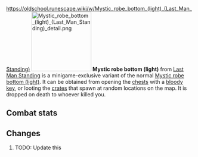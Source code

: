 https://oldschool.runescape.wiki/w/Mystic_robe_bottom_(light)_(Last_Man_Standing)
{{Infobox Item
|name = Mystic robe bottom (light)
|image = [[File:Mystic robe bottom (light) (Last Man Standing).png]]
|release = [[4 August]] [[2016]]
|update = Last Man Standing Beta and Splashing Restrictions  # TODO: Update this
|members = No
|quest = No
|tradeable = No
|placeholder = No
|equipable = Yes
|stackable = No
|noteable = Yes
|options = Wear, Drop
|examine = The lower half of a bright magical robe.
|value = 1
|alchable = No
|weight = 1.814
|id = 27161
}}
[[File:Mystic robe bottom (light) (Last Man Standing) detail.png|160px|left]]
'''Mystic robe bottom (light)''' from [[Last Man Standing]] is a minigame-exclusive variant of the normal [[Mystic robe bottom (light)]]. It can be obtained from opening the [[Chest (Last Man Standing)|chests]] with a [[bloody key]], or looting the [[Crate (Last Man Standing)|crates]] that spawn at random locations on the map. It is dropped on death to whoever killed you.

==Combat stats==
{{Infobox Bonuses
|astab = 0
|aslash = 0
|acrush = 0
|amagic = 15
|arange = 0
|dstab = 0
|dslash = 0
|dcrush = 0
|dmagic = 15
|drange = 0
|str = 0
|rstr = 0
|mdmg = 0
|prayer = 0
|slot = legs
|image = [[File:Mystic robe bottom (light) (Last Man Standing) equipped male.png|160px]]
|altimage = [[File:Mystic robe bottom (light) (Last Man Standing) equipped female.png|160px]]
}}

==Changes==
# TODO: Update this
{{Subject changes header}}
{{Subject changes
|date = 4 August 2016
|update = Last Man Standing
|change = The item was made fully available with the release of Last Man Standing.
}}
{{Subject changes footer}}

{{Last Man Standing In-game Items}}